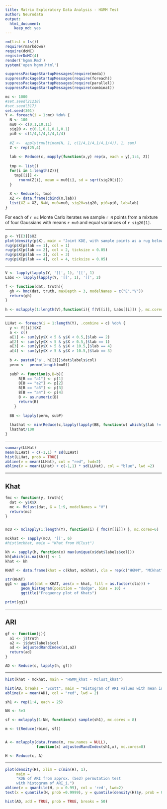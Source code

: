 ```yaml
---
title: Matrix Exploratory Data Analysis - HGMM Test
author: Neurodata
output: 
  html_document:
    keep_md: yes
---
```


```r
rm(list = ls())
require(rmarkdown)
require(doMC)
registerDoMC(4)
render('hgmm.Rmd')
system('open hgmm.html')
```

```r
suppressPackageStartupMessages(require(meda))
suppressPackageStartupMessages(require(foreach))
suppressPackageStartupMessages(require(parallel))
suppressPackageStartupMessages(require(combinat))
```


```r
mc <- 1000
#set.seed(21218)
#set.seed(317)
set.seed(301)
Y <- foreach(i = 1:mc) %do% {
  N <- 100
  mu0 <- c(0,1,10,11)
  sig20 <- c(0.1,0.1,0.1,0.1)
  pi0 <- c(1/4,1/4,1/4,1/4)
  
  #Z <-  apply(rmultinom(N, 1, c(1/4,1/4,1/4,1/4)), 1, sum)
  Z <- rep(25,4)
  
  lab <- Reduce(c, mapply(function(x,y) rep(x, each = y),1:4, Z)) 
  
  tmp <- list()
  for(i in 1:length(Z)){
    tmp[[i]] <- 
      rnorm(Z[i], mean = mu0[i], sd = sqrt(sig20[i]))
  }
  
  X <- Reduce(c, tmp)
  XZ <- data.frame(cbind(X,lab))
  list(XZ = XZ, N=N, mu0=mu0, sig20=sig20, pi0=pi0, lab=lab)
}
```


For each of `r mc` Monte Carlo iterates we sample `r N` points from a
mixture of four Gaussians with means `r mu0` and equal variances of `r sig20[1]`.



----

```r
p <- Y[[3]]$XZ
plot(density(p$X), main = "Joint KDE, with sample points as a rug below,\n colored by class label.")
rug(p$X[p$lab == 1], col = 1)
rug(p$X[p$lab == 2], col = 2, ticksize = 0.05)
rug(p$X[p$lab == 3], col = 3)
rug(p$X[p$lab == 4], col = 4, ticksize = 0.05)
```


----

```r
V <- lapply(lapply(Y, '[[', 1), '[[', 1)
Labs <- lapply(lapply(Y, '[[', 1), '[[', 2)

f <- function(dat, truth){ 
  gh <- hmc(dat, truth, maxDepth = 3, modelNames = c("E","V"))
  return(gh)
}
      
h <- mclapply(1:length(V),function(i){ f(V[[i]], Labs[[i]]) }, mc.cores=6)
```

----

```r
LLHat <- foreach(i = 1:length(Y), .combine = c) %do% {
  y <- Y[[i]]$XZ
  a <- c()
  a[1] <- sum(y[y$X < 5 & y$X < 0.5,]$lab == 2)
  a[2] <- sum(y[y$X < 5 & y$X > 0.5,]$lab == 1)
  a[3] <- sum(y[y$X > 5 & y$X < 10.5,]$lab == 4)
  a[4] <- sum(y[y$X > 5 & y$X > 10.5,]$lab == 3)
  
  b <- paste0('a', h[[i]]$dat$labels$col)
  perm <-  permn(length(mu0))
  
  subP <- function(p,B=b){
      B[B == "a1"] <- p[1]
      B[B == "a2"] <- p[2]
      B[B == "a3"] <- p[3]
      B[B == "a4"] <- p[4]
      B <- as.numeric(B)
      return(B)
    }
  
  BB <- lapply(perm, subP)
  
  lhathat <- min(Reduce(c,lapply(lapply(BB, function(w) which(y$lab != w)), length)))
  lhathat/100
}
```


---- 

```r
summary(LLHat)
mean(LLHat) + c(-1,1) * sd(LLHat)
hist(LLHat, prob = TRUE)
abline(v = mean(LLHat), col = "red", lwd=2)
abline(v = mean(LLHat) + c(-1,1) * sd(LLHat), col = "blue", lwd =2)
```

----

## Khat



```r
fmc <- function(y, truth){ 
  dat <- y$X$X 
  mc <- Mclust(dat, G = 1:9, modelNames = "V")
  return(mc)
}


mcU <- mclapply(1:length(Y), function(i) { fmc(Y[[i]]) }, mc.cores=6)
```


```r
mckhat <- sapply(mcU, '[[', 6)
#hist(mckhat, main = "Khat from MClust")
```

```r
kh <- sapply(h, function(x) max(unique(x$dat$labels$col)))
kh[which(is.na(kh))] <- 1
khat <- kh

KHAT <- data.frame(khat = c(khat, mckhat), cla = rep(c("HGMM", "MCkhat"),each=1e3))

str(KHAT)
gg1 <- ggplot(dat = KHAT, aes(x = khat, fill = as.factor(cla))) +
       geom_histogram(position = "dodge", bins = 10) + 
       ggtitle("Frequency plot of Khats")

print(gg1)
```

----

## ARI
```r
gf <- function(j){
  a1 <- j$truth
  a2 <- j$dat$labels$col
  ad <- adjustedRandIndex(a1,a2)
  return(ad)
}

AD <- Reduce(c, lapply(h, gf))
```

----

```r
hist(khat - mckhat, main = "HGMM_khat - Mclust_khat")
```




```r
hist(AD, breaks = "Scott", main = "Histogram of ARI values with mean in red", prob = TRUE)
abline(v = mean(AD), col = "red", lwd = 2)
```


```r
sh1 <- rep(1:4, each = 25)

NN <- 5e3

sf <- mclapply(1:NN, function(x) sample(sh1), mc.cores = 8)

m <- t(Reduce(rbind, sf))


A <- mclapply(data.frame(m, row.names = NULL), 
              function(x) adjustedRandIndex(sh1,x), mc.cores=8)

H <- Reduce(c, A)
```


----


```r
plot(density(H), xlim = c(min(H), 1),
     main = 
     "KDE of ARI from approx. (5e3) permutation test
     with histogram of ARI_i.")
abline(v = quantile(H, p = 0.99), col = 'red', lwd=2)
text(x = quantile(H, prob =0.9999), y = quantile(density(H)$y, prob = 0.85), labels = "<- 99th percentile", col = 'red', pos = 4)

hist(AD, add = TRUE, prob = TRUE, breaks = 50)
```







